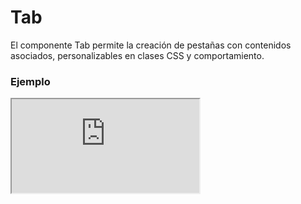 
# Tab

El componente Tab permite la creación de pestañas con contenidos asociados, personalizables en clases CSS y comportamiento.

### Ejemplo

<Iframe src="https://fenextjs-component-storybook.vercel.app/iframe.html?args=&id=component-tab--index&viewMode=story" />

### Importacion

Para importar el componente Tab, se puede hacer desde fenextjs

```tsx copy
import { Tab } from "fenextjs";
```

### Parametros

| Parametro | Tipo | Requerido | Default | Descripcion |
| --------- | ---- | --------- | ------- | ----------- |
| className | string | no | "" | Clase CSS para el contenedor del componente. |
| classNameContentHead | string | no | "" | Clase CSS para el contenedor del encabezado del contenido de las pestañas. |
| classNameHead | string | no | "" | Clase CSS para el encabezado de la pestaña. |
| classNameHeadItem | string | no | "" | Clase CSS para cada elemento del encabezado de la pestaña. |
| classNameHeadItemActive | string | no | "" | Clase CSS para el elemento activo del encabezado de la pestaña. |
| classNameBody | string | no | "" | Clase CSS para el contenedor del cuerpo de las pestañas. |
| classNameBodyItem | string | no | "" | Clase CSS para cada elemento del cuerpo de la pestaña. |
| items | TabItemProps[] | no | [] | Lista de objetos que representan las pestañas con encabezado y cuerpo. |
| defaultTab | number | no | 0 | Índice de la pestaña a mostrar por defecto. |
| activeTab | number | no | undefined | Índice de la pestaña actualmente activa. |
| onChange | (item: TabItemProps) =\> void | no | undefined | Función a ejecutar al cambiar de pestaña. |
| tabScrollActive | boolean | no | false | Determina si las pestañas deben estar en modo de desplazamiento al seleccionar. |
| validataTabOneHiddenHeader | boolean | no | true | Oculta el encabezado de las pestañas si solo hay una pestaña presente. |
| useCount | boolean | no | false | Permite mostrar un contador de elementos en el encabezado de la pestaña. |

### Storybook

Para ver el storybook del componente lo puede hacer con este [link](https://fenextjs-component-storybook.vercel.app/?path=/story/component-tab--index)

### Usos

- Ejemplo básico

```tsx copy
<Tab
    items={[
        { id: "tab1", head: "Tab 1", body: "Contenido 1" },
        { id: "tab2", head: "Tab 2", body: "Contenido 2" }
    ]}
/>
```

- Con clase personalizada y función de cambio

```tsx copy
<Tab 
    className="custom-tab" 
    onChange={(item) => console.log("Pestaña seleccionada:", item)} 
/>
```

- Con contador de elementos en el encabezado

```tsx copy
<Tab 
    items={[
        { id: "tab1", head: "Tab 1", body: "Contenido 1", useCount: true, count: 3, singular: "elemento", plural: "elementos" }
    ]}
    useCount={true}
/>
```

